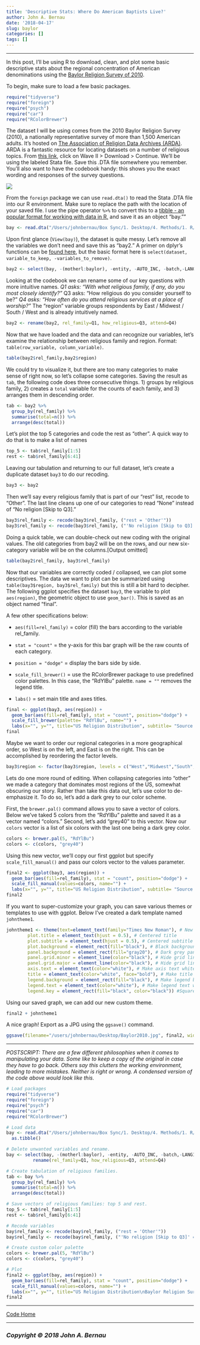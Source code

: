 ```yaml
---
title: 'Descriptive Stats: Where Do American Baptists Live?'
author: John A. Bernau
date: '2018-04-17'
slug: baylor
categories: []
tags: []
---
```


___________________________
  
In this post, I'll be using R to download, clean, and plot some basic descriptive stats about the regional concentration of American denominations using the [Baylor Religion Survey of 2010](https://www.baylor.edu/BaylorReligionSurvey/). 

To begin, make sure to load a few basic packages.
```r
require("tidyverse")
require("foreign")
require("psych")
require("car")
require("RColorBrewer")
```

The dataset I will be using comes from the 2010 Baylor Religion Survey (2010), a nationally representative survey of more than 1,500 American adults. It's hosted on [The Association of Religion Data Archives (ARDA)](http://www.thearda.com/). ARDA is a fantastic resource for locating datasets on a number of religious topics. From [this link](http://www.thearda.com/Archive/NatBaylor.asp), click on Wave II > Download > Continue. We'll be using the labeled Stata file. Save this .DTA file somewhere you remember.  You'll also want to have the codebook handy: this shows you the exact wording and responses of the survey questions. 

[<img src="/code/arda.png" />](http://www.thearda.com/)

From the `foreign` package we can use `read.dta()` to read the Stata .DTA file into our R environment. Make sure to replace the path with the location of your saved file. I use the pipe operator ` %>% ` to convert this to a [tibble - an popular format for working with data in R,](https://cran.r-project.org/web/packages/tibble/vignettes/tibble.html) and save it as an object "bay.""
```r
bay <- read.dta("/Users/johnbernau/Box Sync/1. Desktop/4. Methods/1. R/Baylor Religion 2010/bay3_2010.dta") %>% as.tibble()
```

Upon first glance (`View(bay)`), the dataset is quite messy. Let's remove all the variables we don't need and save this as "bay2." A primer on dplyr's functions can be [found here](https://www.rstudio.com/wp-content/uploads/2015/02/data-wrangling-cheatsheet.pdf), but the basic format here is `select(dataset, variable_to_keep, -variables_to_remove)`.

```r
bay2 <- select(bay, -(motherl:baylor), -entity, -AUTO_INC, -batch,-LANG1)
```
 
Looking at the codebook we can rename some of our key questions with more intuitive names. 
*Q1 asks: "With what religious family, if any, do you most closely identify?"
*Q3 asks: "How religious do you consider yourself to be?"
*Q4 asks: "How often do you attend religious services at a place of worship?"
*The "region" variable groups respondents by East / Midwest / South / West and is already intuitively named. 

```r
bay2 <- rename(bay2, rel_family=Q1, how_religious=Q3, attend=Q4)
```

Now that we have loaded and the data and can recognize our variables, let's examine the relationship between religious family and region. Format: `table(row_variable, column_variable)`.

```r
table(bay2$rel_family,bay2$region)
```

We could try to visualize it, but there are too many categories to make sense of right now, so let's collapse some categories. Saving the result as `tab`, the following code does three consecutive things. 1) groups by religious family, 2) creates a `total` variable for the counts of each family, and 3) arranges them in descending order. 

```r
tab <- bay2 %>% 
  group_by(rel_family) %>% 
  summarise(total=n()) %>% 
  arrange(desc(total)) 
```

Let's plot the top 5 categories and code the rest as "other". A quick way to do that is to make a list of names
```r
top_5 <- tab$rel_family[1:5]
rest <- tab$rel_family[6:41]
```

Leaving our tabulation and returning to our full dataset, let's create a duplicate dataset `bay3` to do our recoding.
```r
bay3 <- bay2
```

Then we'll say every religious family that is part of our "rest" list, recode to "Other". The last line cleans up one of our categories to read "None" instead of "No religion [Skip to Q3]."

```r
bay3$rel_family <- recode(bay3$rel_family, ("rest = 'Other'"))
bay3$rel_family <- recode(bay3$rel_family, ("'No religion [Skip to Q3]' = 'None'"))
```

Doing a quick table, we can double-check out new coding with the original values. The old categories from bay2 will be on the rows, and our new six-category variable will be on the columns.[Output omitted]

```r
table(bay2$rel_family, bay3$rel_family)
```

Now that our variables are correctly coded / collapsed, we can plot some descriptives. The data we want to plot can be summarized using `table(bay3$region, bay3$rel_family)` but this is still a bit hard to decipher. The following ggplot specifies the dataset `bay3`, the variable to plot `aes(region)`, the geometric object to use `geom_bar()`. This is saved as an object named "final".  
  
A few other specifications below:  

* `aes(fill=rel_family)` = color (fill) the bars according to the variable rel_family.  

* `stat = "count"` = the y-axis for this bar graph will be the raw counts of each category.  

* `position = "dodge"` = display the bars side by side.  

* `scale_fill_brewer()` = use the RColorBrewer package to use predefined color palettes. In this case, the "RdYlBu" palette. `name = ""` removes the legend title.

* `labs()` = set main title and axes titles.  



```r
final <- ggplot(bay3, aes(region)) + 
  geom_bar(aes(fill=rel_family), stat = "count", position="dodge") +
  scale_fill_brewer(palette= "RdYlBu", name="") + 
  labs(x="", y="", title="US Religion Distribution", subtitle= "Source: Baylor Religion Survey 2010")
final
```
Maybe we want to order our regional categories in a more geographical order, so West is on the left, and East is on the right. This can be accomplished by reordering the factor levels. 
```r
bay3$region <- factor(bay3$region, levels = c("West","Midwest","South", "East"))
```

Lets do one more round of editing. When collapsing categories into "other" we made a category that dominates most regions of the US, somewhat obscuring our story. Rather than take this data out, let's use color to de-emphasize it. To do so, let's add a dark grey to our color scheme. 

First, the `brewer.pal()` command allows you to save a vector of colors. Below we've taked 5 colors from the "RdYlBu" palette and saved it as a vector named "colors." Second, let's add "grey40" to this vector. Now our `colors` vector is a list of six colors with the last one being a dark grey color. 

```r
colors <- brewer.pal(5, "RdYlBu")
colors <- c(colors, "grey40")
```

Using this new vector, we'll copy our first ggplot but specify `scale_fill_manual()` and pass our colors vector to the values parameter. 
```r
final2 <- ggplot(bay3, aes(region)) + 
  geom_bar(aes(fill=rel_family), stat = "count", position="dodge") +
  scale_fill_manual(values=colors, name="") + 
  labs(x="", y="", title="US Religion Distribution", subtitle= "Source: Baylor Religion Survey 2010")
final2
```

If you want to super-customize your graph, you can save various themes or templates to use with ggplot. Below I've created a dark template named `johntheme1`.

```r
johntheme1 <- theme(text=element_text(family="Times New Roman"), # New font
        plot.title = element_text(hjust = 0.5), # Centered title
        plot.subtitle = element_text(hjust = 0.5), # Centered subtitle
        plot.background = element_rect(fill="black"), # Black background
        panel.background = element_rect(fill="gray20"), # Dark grey panel background
        panel.grid.minor = element_line(color="black"), # Hide grid lines
        panel.grid.major = element_line(color="black"), # Hide grid lines
        axis.text = element_text(color="white"), # Make axis text white
        title = element_text(color="white", face="bold"), # Make title white and bold.
        legend.background = element_rect(fill="black"), # Make legend background black
        legend.text = element_text(color="white"), # Make legend text white
        legend.key = element_rect(fill="black", color="black")) #Squares/borders of legend black
```

Using our saved graph, we can add our new custom theme.

```r
final2 + johntheme1
```

A nice graph! Export as a JPG using the `ggsave()` command. 

```r
ggsave(filename="/users/johnbernau/Desktop/Baylor2010.jpg", final2, width=11.25, height=7, units="in")
```

  
  ______
  
*POSTSCRIPT: There are a few different philosophies when it comes to manipulating your data. Some like to keep a copy of the original in case they have to go back. Others say this clutters the working environment, leading to more mistakes. Neither is right or wrong. A condensed version of the code above would look like this.* 


```r

# Load packages
require("tidyverse")
require("foreign")
require("psych")
require("car")
require("RColorBrewer")

# Load data
bay <- read.dta("/Users/johnbernau/Box Sync/1. Desktop/4. Methods/1. R/Baylor Religion 2010/bay3_2010.dta") %>% 
  as.tibble()

# Delete unwanted variables and rename. 
bay <- select(bay, -(motherl:baylor), -entity, -AUTO_INC, -batch,-LANG1) %>% 
          rename(rel_family=Q1, how_religious=Q3, attend=Q4)

# Create tabulation of religious families.
tab <- bay %>% 
  group_by(rel_family) %>% 
  summarise(total=n()) %>% 
  arrange(desc(total)) 

# Save vectors of religious families: top 5 and rest.
top_5 <- tab$rel_family[1:5]
rest <- tab$rel_family[6:41]

# Recode variables
bay$rel_family <- recode(bay$rel_family, ("rest = 'Other'"))
bay$rel_family <- recode(bay$rel_family, ("'No religion [Skip to Q3]' = 'None'"))

# Create custom color palette
colors <- brewer.pal(5, "RdYlBu")
colors <- c(colors, "grey40")

# Plot
final2 <- ggplot(bay, aes(region)) + 
  geom_bar(aes(fill=rel_family), stat = "count", position="dodge") +
  scale_fill_manual(values=colors, name="") + 
  labs(x="", y="", title="US Religion Distribution\nBaylor Religion Survey 2010")
final2
```


___  
[Code Home](/xcode/)  

___  

### *Copyright &copy; 2018 John A. Bernau*

